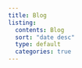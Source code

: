 ```yaml
---
title: Blog
listing:
  contents: Blog
  sort: "date desc"
  type: default
  categories: true
---
```


<!--
For more details visit
https://quarto.org/docs/websites/website-blog.html
-->
